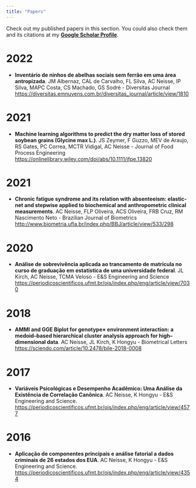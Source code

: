 ```yaml
---
title: "Papers"
---
```


Check out my published papers in this section. You could also check them and its citations at my [**Google Scholar Profile**](https://scholar.google.com/citations?user=DD7V1NMAAAAJ&hl=en).


# 2022

 - **Inventário de ninhos de abelhas sociais sem ferrão em uma área antropizada**. JM Albernaz, CAL de Carvalho, FL Silva, AC Neisse, IP Silva, MAPC Costa, CS Machado, GS Sodré - Diversitas Journal [https://diversitas.emnuvens.com.br/diversitas_journal/article/view/1810](https://diversitas.emnuvens.com.br/diversitas_journal/article/view/1810)

# 2021

 - **Machine learning algorithms to predict the dry matter loss of stored soybean grains (Glycine max L.)**. JS Zeymer, F Guzzo, MEV de Araujo, RS Gates, PC Correa, MCTR Vidigal, AC Neisse - Journal of Food Process Engineering [https://onlinelibrary.wiley.com/doi/abs/10.1111/jfpe.13820](https://onlinelibrary.wiley.com/doi/abs/10.1111/jfpe.13820)

# 2021

 - **Chronic fatigue syndrome and its relation with absenteeism: elastic-net and stepwise applied to biochemical and anthropometric clinical measurements**. AC Neisse, FLP Oliveira, ACS Oliveira, FRB Cruz, RM Nascimento Neto - Brazilian Journal of Biometrics [http://www.biometria.ufla.br/index.php/BBJ/article/view/533/298](http://www.biometria.ufla.br/index.php/BBJ/article/view/533/298)

# 2020

 - **Análise de sobrevivência aplicada ao trancamento de matrícula no curso de graduação em estatística de uma universidade federal**. JL Kirch, AC Neisse, TCMA Veloso - E&S Engineering and Science [https://periodicoscientificos.ufmt.br/ojs/index.php/eng/article/view/7030](https://periodicoscientificos.ufmt.br/ojs/index.php/eng/article/view/7030)

# 2018

 - **AMMI and GGE Biplot for genotype× environment interaction: a medoid–based hierarchical cluster analysis approach for high–dimensional data**. AC Neisse, JL Kirch, K Hongyu - Biometrical Letters [https://sciendo.com/article/10.2478/bile-2018-0008](https://sciendo.com/article/10.2478/bile-2018-0008)

# 2017

 - **Variáveis Psicológicas e Desempenho Acadêmico: Uma Análise da Existência de Correlação Canônica**. AC Neisse, K Hongyu - E&S Engineering and Science. [https://periodicoscientificos.ufmt.br/ojs/index.php/eng/article/view/4577](https://periodicoscientificos.ufmt.br/ojs/index.php/eng/article/view/4577)

# 2016

 - **Aplicação de componentes principais e análise fatorial a dados criminais de 26 estados dos EUA**. AC Neisse, K Hongyu - E&S Engineering and Science. [https://periodicoscientificos.ufmt.br/ojs/index.php/eng/article/view/4354](https://periodicoscientificos.ufmt.br/ojs/index.php/eng/article/view/4354)